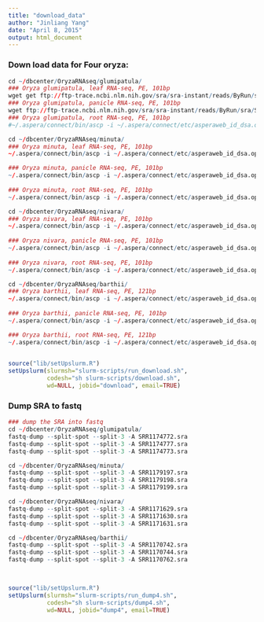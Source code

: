 ```yaml
---
title: "download_data"
author: "Jinliang Yang"
date: "April 8, 2015"
output: html_document
---
```


### Down load data for Four oryza:

```r
cd ~/dbcenter/OryzaRNAseq/glumipatula/
### Oryza glumipatula, leaf RNA-seq, PE, 101bp
wget get ftp://ftp-trace.ncbi.nlm.nih.gov/sra/sra-instant/reads/ByRun/sra/SRR/SRR117/SRR1174772/SRR1174772.sra
### Oryza glumipatula, panicle RNA-seq, PE, 101bp
wget ftp://ftp-trace.ncbi.nlm.nih.gov/sra/sra-instant/reads/ByRun/sra/SRR/SRR117/SRR1174773/SRR1174773.sra
### Oryza glumipatula, root RNA-seq, PE, 101bp
#~/.aspera/connect/bin/ascp -i ~/.aspera/connect/etc/asperaweb_id_dsa.openssh -QT -l 100m anonftp@ftp-private.ncbi.nlm.nih.gov:/sra/sra-instant/reads/ByRun/sra/SRR/SRR117/SRR1174777/SRR1174777.sra .

cd ~/dbcenter/OryzaRNAseq/minuta/
### Oryza minuta, leaf RNA-seq, PE, 101bp
~/.aspera/connect/bin/ascp -i ~/.aspera/connect/etc/asperaweb_id_dsa.openssh -QT -l 100m anonftp@ftp-private.ncbi.nlm.nih.gov:/sra/sra-instant/reads/ByRun/sra/SRR/SRR117/SRR1179197/SRR1179197.sra .

### Oryza minuta, panicle RNA-seq, PE, 101bp
~/.aspera/connect/bin/ascp -i ~/.aspera/connect/etc/asperaweb_id_dsa.openssh -QT -l 100m anonftp@ftp-private.ncbi.nlm.nih.gov:/sra/sra-instant/reads/ByRun/sra/SRR/SRR117/SRR1179198/SRR1179198.sra .
 
### Oryza minuta, root RNA-seq, PE, 101bp
~/.aspera/connect/bin/ascp -i ~/.aspera/connect/etc/asperaweb_id_dsa.openssh -QT -l 100m anonftp@ftp-private.ncbi.nlm.nih.gov:/sra/sra-instant/reads/ByRun/sra/SRR/SRR117/SRR1179199/SRR1179199.sra .

cd ~/dbcenter/OryzaRNAseq/nivara/
### Oryza nivara, leaf RNA-seq, PE, 101bp
~/.aspera/connect/bin/ascp -i ~/.aspera/connect/etc/asperaweb_id_dsa.openssh -QT -l 100m anonftp@ftp-private.ncbi.nlm.nih.gov:/sra/sra-instant/reads/ByRun/sra/SRR/SRR117/SRR1171629/SRR1171629.sra .
 
### Oryza nivara, panicle RNA-seq, PE, 101bp
~/.aspera/connect/bin/ascp -i ~/.aspera/connect/etc/asperaweb_id_dsa.openssh -QT -l 100m anonftp@ftp-private.ncbi.nlm.nih.gov:/sra/sra-instant/reads/ByRun/sra/SRR/SRR117/SRR1171631/SRR1171631.sra .
 
### Oryza nivara, root RNA-seq, PE, 101bp
~/.aspera/connect/bin/ascp -i ~/.aspera/connect/etc/asperaweb_id_dsa.openssh -QT -l 100m anonftp@ftp-private.ncbi.nlm.nih.gov:/sra/sra-instant/reads/ByRun/sra/SRR/SRR117/SRR1171630/SRR1171630.sra .

cd ~/dbcenter/OryzaRNAseq/barthii/
### Oryza barthii, leaf RNA-seq, PE, 121bp
~/.aspera/connect/bin/ascp -i ~/.aspera/connect/etc/asperaweb_id_dsa.openssh -QT -l 100m anonftp@ftp-private.ncbi.nlm.nih.gov:/sra/sra-instant/reads/ByRun/sra/SRR/SRR117/SRR1170742/SRR1170742.sra .
 
### Oryza barthii, panicle RNA-seq, PE, 101bp
~/.aspera/connect/bin/ascp -i ~/.aspera/connect/etc/asperaweb_id_dsa.openssh -QT -l 100m anonftp@ftp-private.ncbi.nlm.nih.gov:/sra/sra-instant/reads/ByRun/sra/SRR/SRR117/SRR1170762/SRR1170762.sra .

### Oryza barthii, root RNA-seq, PE, 121bp
~/.aspera/connect/bin/ascp -i ~/.aspera/connect/etc/asperaweb_id_dsa.openssh -QT -l 100m anonftp@ftp-private.ncbi.nlm.nih.gov:/sra/sra-instant/reads/ByRun/sra/SRR/SRR117/SRR1170744/SRR1170744.sra .
    
```

```r
source("lib/setUpslurm.R")
setUpslurm(slurmsh="slurm-scripts/run_download.sh",
           codesh="sh slurm-scripts/download.sh",
           wd=NULL, jobid="download", email=TRUE)
```

### Dump SRA to fastq

```r
### dump the SRA into fastq
cd ~/dbcenter/OryzaRNAseq/glumipatula/
fastq-dump --split-spot --split-3 -A SRR1174772.sra
fastq-dump --split-spot --split-3 -A SRR1174777.sra
fastq-dump --split-spot --split-3 -A SRR1174773.sra

cd ~/dbcenter/OryzaRNAseq/minuta/
fastq-dump --split-spot --split-3 -A SRR1179197.sra
fastq-dump --split-spot --split-3 -A SRR1179198.sra
fastq-dump --split-spot --split-3 -A SRR1179199.sra

cd ~/dbcenter/OryzaRNAseq/nivara/
fastq-dump --split-spot --split-3 -A SRR1171629.sra
fastq-dump --split-spot --split-3 -A SRR1171630.sra
fastq-dump --split-spot --split-3 -A SRR1171631.sra

cd ~/dbcenter/OryzaRNAseq/barthii/
fastq-dump --split-spot --split-3 -A SRR1170742.sra
fastq-dump --split-spot --split-3 -A SRR1170744.sra
fastq-dump --split-spot --split-3 -A SRR1170762.sra

    
```

```r
source("lib/setUpslurm.R")
setUpslurm(slurmsh="slurm-scripts/run_dump4.sh",
           codesh="sh slurm-scripts/dump4.sh",
           wd=NULL, jobid="dump4", email=TRUE)
```


